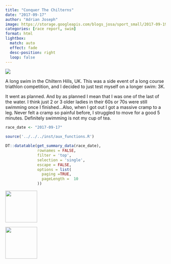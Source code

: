 ```yaml
---
title: "Conquer The Chilterns"
date: "2017-09-17"
author: "Adrian Joseph"
image: https://storage.googleapis.com/blogs_josa/sport_small/2017-09-19_CONQUER_THE_CHILTERNS/img/00.png
categories: [race report, swim]
format: html
lightbox:
  match: auto
  effect: fade
  desc-position: right
  loop: false
---
```


![](https://storage.googleapis.com/blogs_josa/sport_small/2017-09-19_CONQUER_THE_CHILTERNS/img/00.png)

A long swim in the Chiltern Hills, UK. This was a side event of a long course triathlon competition, and I decided to just test myself on a longer swim: 3K. 

It went as planned. And by as planned I mean that I was one of the last of the water. I think just 2 or 3 older ladies in their 60s or 70s were still swimming once I finished...Also, when I got out I got a massive cramp to a leg. Never felt a cramp so painful before, I struggled to move for a good 5 minutes. Definitely swimming is not my cup of tea.


```r
race_date <- "2017-09-17"

source('../../../inst/aux_functions.R')

DT::datatable(get_summary_data(race_date),
              rownames = FALSE,
              filter = 'top',
              selection = 'single',
              escape = FALSE,
              options = list(
                paging =TRUE,
                pageLength =  10
              ))
```




::: {layout-ncol=4}
![](https://storage.googleapis.com/blogs_josa/sport_small/2017-09-19_CONQUER_THE_CHILTERNS/img/00.png){ width="100" group="hi" }

![](https://storage.googleapis.com/blogs_josa/sport_small/2017-09-19_CONQUER_THE_CHILTERNS/img/01.png){ width="100" group="hi" }


:::
